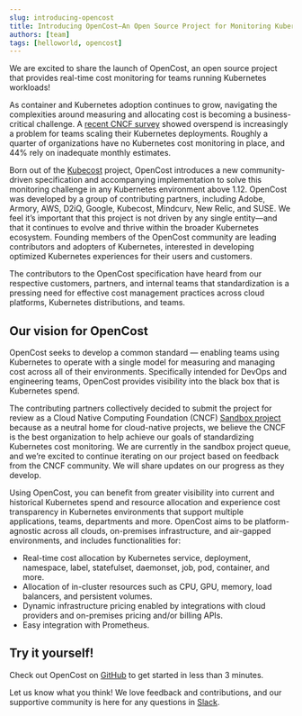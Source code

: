 ```yaml
---
slug: introducing-opencost
title: Introducing OpenCost—An Open Source Project for Monitoring Kubernetes Spend
authors: [team]
tags: [helloworld, opencost]
---
```


We are excited to share the launch of OpenCost, an open source project that provides real-time cost monitoring for teams running Kubernetes workloads!

<!--truncate-->

As container and Kubernetes adoption continues to grow, navigating the complexities around measuring and allocating cost is becoming a business-critical challenge. A [recent CNCF survey](https://www.cncf.io/blog/2021/06/29/finops-for-kubernetes-insufficient-or-nonexistent-kubernetes-cost-monitoring-is-causing-overspend/) showed overspend is increasingly a problem for teams scaling their Kubernetes deployments. Roughly a quarter of organizations have no Kubernetes cost monitoring in place, and 44% rely on inadequate monthly estimates.

Born out of the [Kubecost](https://kubecost.com) project, OpenCost introduces a new community-driven specification and accompanying implementation to solve this monitoring challenge in any Kubernetes environment above 1.12. OpenCost was developed by a group of contributing partners, including Adobe, Armory, AWS, D2iQ, Google, Kubecost, Mindcurv, New Relic, and SUSE. We feel it’s important that this project is not driven by any single entity—and that it continues to evolve and thrive within the broader Kubernetes ecosystem. Founding members of the OpenCost community are leading contributors and adopters of Kubernetes, interested in developing optimized Kubernetes experiences for their users and customers.

The contributors to the OpenCost specification have heard from our respective customers, partners, and internal teams that standardization is a pressing need for effective cost management practices across cloud platforms, Kubernetes distributions, and teams.

## Our vision for OpenCost

OpenCost seeks to develop a common standard — enabling teams using Kubernetes to operate with a single model for measuring and managing cost across all of their environments. Specifically intended for DevOps and engineering teams, OpenCost provides visibility into the black box that is Kubernetes spend.

The contributing partners collectively decided to submit the project for review as a Cloud Native Computing Foundation (CNCF) [Sandbox project](https://www.cncf.io/sandbox-projects/) because as a neutral home for cloud-native projects, we believe the CNCF is the best organization to help achieve our goals of standardizing Kubernetes cost monitoring. We are currently in the sandbox project queue, and we’re excited to continue iterating on our project based on feedback from the CNCF community. We will share updates on our progress as they develop.

Using OpenCost, you can benefit from greater visibility into current and historical Kubernetes spend and resource allocation and experience cost transparency in Kubernetes environments that support multiple applications, teams, departments and more. OpenCost aims to be platform-agnostic across all clouds, on-premises infrastructure, and air-gapped environments, and includes functionalities for:

- Real-time cost allocation by Kubernetes service, deployment, namespace, label, statefulset, daemonset, job, pod, container, and more.
- Allocation of in-cluster resources such as CPU, GPU, memory, load balancers, and persistent volumes.
- Dynamic infrastructure pricing enabled by integrations with cloud providers and on-premises pricing and/or billing APIs.
- Easy integration with Prometheus.

## Try it yourself!

Check out OpenCost on [GitHub](https://github.com/kubecost/opencost) to get started in less than 3 minutes.

Let us know what you think! We love feedback and contributions, and our supportive community is here for any questions in [Slack](https://join.slack.com/t/kubecost/shared_invite/enQtNTA2MjQ1NDUyODE5LWFjYzIzNWE4MDkzMmUyZGU4NjkwMzMyMjIyM2E0NGNmYjExZjBiNjk1YzY5ZDI0ZTNhZDg4NjlkMGRkYzFlZTU).
